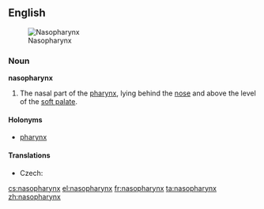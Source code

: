 ==English==
{{wikipedia}}
[[Image:Pharynx diagram-fr.svg|thumb|Nasopharynx]]

===Noun===
'''nasopharynx'''

# {{anatomy}} The nasal part of the [[pharynx]], lying behind the [[nose]] and above the level of the [[soft palate]].

====Holonyms====
* [[pharynx]]

====Translations====
{{trans-top|nasal part of the pharynx}}
* Czech: {{t+|cs|nosohltan|m}}
{{trans-mid}}
{{trans-bottom}}

[[cs:nasopharynx]]
[[el:nasopharynx]]
[[fr:nasopharynx]]
[[ta:nasopharynx]]
[[zh:nasopharynx]]